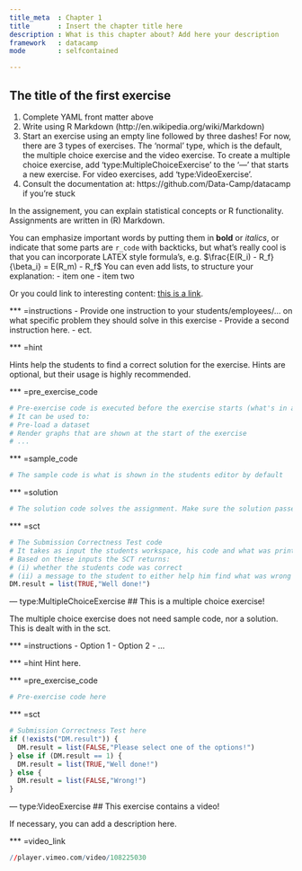 ```yaml
---
title_meta  : Chapter 1
title       : Insert the chapter title here
description : What is this chapter about? Add here your description
framework   : datacamp
mode        : selfcontained

---
```

## The title of the first exercise

1. Complete YAML front matter above
2. Write using R Markdown (http://en.wikipedia.org/wiki/Markdown)
3. Start an exercise using an empty line followed by three dashes!
   For now, there are 3 types of exercises. The 'normal' type, which is the default, 
   the multiple choice exercise and the video exercise. To create a multiple choice exercise, 
   add 'type:MultipleChoiceExercise' to the '---' that starts a new exercise. For video exercises, add 
   'type:VideoExercise'.
4. Consult the documentation at: https://github.com/Data-Camp/datacamp if you're stuck
  
In the assignement, you can explain statistical concepts or R functionality. Assignments are written in (R) Markdown.

You can emphasize important words by putting them in **bold** or *italics*, or indicate that some parts are `r_code` with backticks, but what's really cool is that you can incorporate LATEX style formula's, e.g. $\frac{E(R_i) - R_f}{\beta_i} = E(R_m) - R_f$ You can even add lists, to structure your explanation: 
- item one
- item two

Or you could link to interesting content: [this is a link](http://en.wikipedia.org/wiki/Markdown).

*** =instructions
- Provide one instruction to your students/employees/... on what specific problem they should solve in this exercise
- Provide a second instruction here.
- ect.

*** =hint

Hints help the students to find a correct solution for the exercise. Hints are optional, but their usage is highly recommended.

*** =pre_exercise_code

```r
# Pre-exercise code is executed before the exercise starts (what's in a name...)
# It can be used to:
# Pre-load a dataset
# Render graphs that are shown at the start of the exercise
# ...
```

*** =sample_code

```r
# The sample code is what is shown in the students editor by default
```

*** =solution

```r
# The solution code solves the assignment. Make sure the solution passes the submission correctness test (we will check this;-)!
```

*** =sct

```r
# The Submission Correctness Test code
# It takes as input the students workspace, his code and what was printed to the console during the exercise.
# Based on these inputs the SCT returns:
# (i) whether the students code was correct
# (ii) a message to the student to either help him find what was wrong or congratulate him on finding the solution.
DM.result = list(TRUE,"Well done!")
```

--- type:MultipleChoiceExercise
## This is a multiple choice exercise!

The multiple choice exercise does not need sample code, nor a solution. This is dealt with in the sct.

*** =instructions
- Option 1
- Option 2
- ...
  
*** =hint
Hint here. 

*** =pre_exercise_code

```r
# Pre-exercise code here
```

*** =sct

```r
# Submission Correctness Test here
if (!exists("DM.result")) {
  DM.result = list(FALSE,"Please select one of the options!")
} else if (DM.result == 1) {
  DM.result = list(TRUE,"Well done!")
} else {
  DM.result = list(FALSE,"Wrong!")
}
```

--- type:VideoExercise
## This exercise contains a video!

If necessary, you can add a description here.

*** =video_link

```r
//player.vimeo.com/video/108225030
```